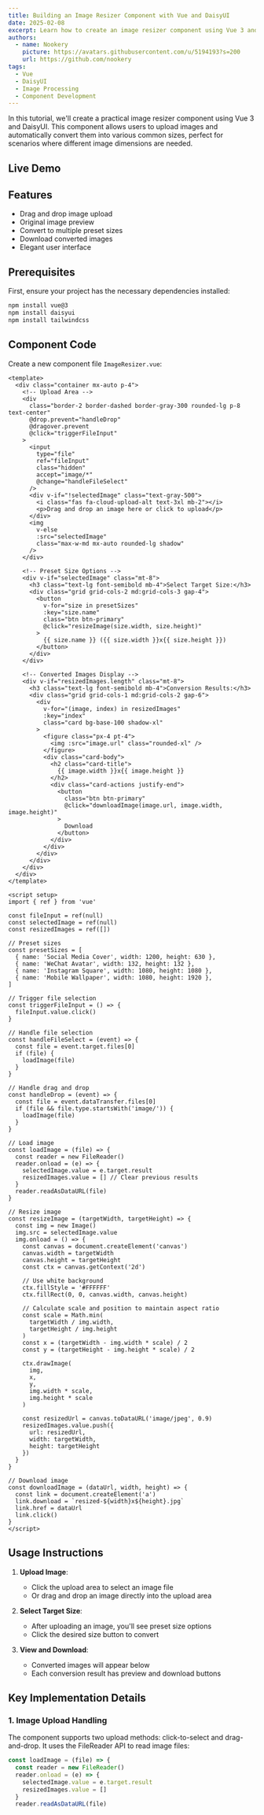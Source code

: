 ```yaml
---
title: Building an Image Resizer Component with Vue and DaisyUI
date: 2025-02-08
excerpt: Learn how to create an image resizer component using Vue 3 and DaisyUI that supports converting user-uploaded images into multiple common sizes.
authors:
  - name: Nookery
    picture: https://avatars.githubusercontent.com/u/5194193?s=200
    url: https://github.com/nookery
tags:
  - Vue
  - DaisyUI
  - Image Processing
  - Component Development
---
```


In this tutorial, we'll create a practical image resizer component using Vue 3 and DaisyUI. This component allows users to upload images and automatically convert them into various common sizes, perfect for scenarios where different image dimensions are needed.

## Live Demo


<div class="my-8 border rounded-lg p-4 bg-base-200">
  <ImageResizer client:load presetSizes={[
    { name: 'Social Media Cover', width: 1200, height: 630 },
    { name: 'WeChat Avatar', width: 132, height: 132 },
    { name: 'Instagram Square', width: 1080, height: 1080 },
    { name: 'Mobile Wallpaper', width: 1080, height: 1920 },
    { name: '6-inch Photo', width: 1800, height: 1200 },
  ]} />
</div>

## Features

- Drag and drop image upload
- Original image preview
- Convert to multiple preset sizes
- Download converted images
- Elegant user interface

## Prerequisites

First, ensure your project has the necessary dependencies installed:

```bash
npm install vue@3
npm install daisyui
npm install tailwindcss
```

## Component Code

Create a new component file `ImageResizer.vue`:

```vue
<template>
  <div class="container mx-auto p-4">
    <!-- Upload Area -->
    <div
      class="border-2 border-dashed border-gray-300 rounded-lg p-8 text-center"
      @drop.prevent="handleDrop"
      @dragover.prevent
      @click="triggerFileInput"
    >
      <input
        type="file"
        ref="fileInput"
        class="hidden"
        accept="image/*"
        @change="handleFileSelect"
      />
      <div v-if="!selectedImage" class="text-gray-500">
        <i class="fas fa-cloud-upload-alt text-3xl mb-2"></i>
        <p>Drag and drop an image here or click to upload</p>
      </div>
      <img
        v-else
        :src="selectedImage"
        class="max-w-md mx-auto rounded-lg shadow"
      />
    </div>

    <!-- Preset Size Options -->
    <div v-if="selectedImage" class="mt-8">
      <h3 class="text-lg font-semibold mb-4">Select Target Size:</h3>
      <div class="grid grid-cols-2 md:grid-cols-3 gap-4">
        <button
          v-for="size in presetSizes"
          :key="size.name"
          class="btn btn-primary"
          @click="resizeImage(size.width, size.height)"
        >
          {{ size.name }} ({{ size.width }}x{{ size.height }})
        </button>
      </div>
    </div>

    <!-- Converted Images Display -->
    <div v-if="resizedImages.length" class="mt-8">
      <h3 class="text-lg font-semibold mb-4">Conversion Results:</h3>
      <div class="grid grid-cols-1 md:grid-cols-2 gap-6">
        <div
          v-for="(image, index) in resizedImages"
          :key="index"
          class="card bg-base-100 shadow-xl"
        >
          <figure class="px-4 pt-4">
            <img :src="image.url" class="rounded-xl" />
          </figure>
          <div class="card-body">
            <h2 class="card-title">
              {{ image.width }}x{{ image.height }}
            </h2>
            <div class="card-actions justify-end">
              <button
                class="btn btn-primary"
                @click="downloadImage(image.url, image.width, image.height)"
              >
                Download
              </button>
            </div>
          </div>
        </div>
      </div>
    </div>
  </div>
</template>

<script setup>
import { ref } from 'vue'

const fileInput = ref(null)
const selectedImage = ref(null)
const resizedImages = ref([])

// Preset sizes
const presetSizes = [
  { name: 'Social Media Cover', width: 1200, height: 630 },
  { name: 'WeChat Avatar', width: 132, height: 132 },
  { name: 'Instagram Square', width: 1080, height: 1080 },
  { name: 'Mobile Wallpaper', width: 1080, height: 1920 },
]

// Trigger file selection
const triggerFileInput = () => {
  fileInput.value.click()
}

// Handle file selection
const handleFileSelect = (event) => {
  const file = event.target.files[0]
  if (file) {
    loadImage(file)
  }
}

// Handle drag and drop
const handleDrop = (event) => {
  const file = event.dataTransfer.files[0]
  if (file && file.type.startsWith('image/')) {
    loadImage(file)
  }
}

// Load image
const loadImage = (file) => {
  const reader = new FileReader()
  reader.onload = (e) => {
    selectedImage.value = e.target.result
    resizedImages.value = [] // Clear previous results
  }
  reader.readAsDataURL(file)
}

// Resize image
const resizeImage = (targetWidth, targetHeight) => {
  const img = new Image()
  img.src = selectedImage.value
  img.onload = () => {
    const canvas = document.createElement('canvas')
    canvas.width = targetWidth
    canvas.height = targetHeight
    const ctx = canvas.getContext('2d')
    
    // Use white background
    ctx.fillStyle = '#FFFFFF'
    ctx.fillRect(0, 0, canvas.width, canvas.height)
    
    // Calculate scale and position to maintain aspect ratio
    const scale = Math.min(
      targetWidth / img.width,
      targetHeight / img.height
    )
    const x = (targetWidth - img.width * scale) / 2
    const y = (targetHeight - img.height * scale) / 2
    
    ctx.drawImage(
      img,
      x,
      y,
      img.width * scale,
      img.height * scale
    )
    
    const resizedUrl = canvas.toDataURL('image/jpeg', 0.9)
    resizedImages.value.push({
      url: resizedUrl,
      width: targetWidth,
      height: targetHeight
    })
  }
}

// Download image
const downloadImage = (dataUrl, width, height) => {
  const link = document.createElement('a')
  link.download = `resized-${width}x${height}.jpg`
  link.href = dataUrl
  link.click()
}
</script>
```

## Usage Instructions

1. **Upload Image**:
   - Click the upload area to select an image file
   - Or drag and drop an image directly into the upload area

2. **Select Target Size**:
   - After uploading an image, you'll see preset size options
   - Click the desired size button to convert

3. **View and Download**:
   - Converted images will appear below
   - Each conversion result has preview and download buttons

## Key Implementation Details

### 1. Image Upload Handling

The component supports two upload methods: click-to-select and drag-and-drop. It uses the FileReader API to read image files:

```javascript
const loadImage = (file) => {
  const reader = new FileReader()
  reader.onload = (e) => {
    selectedImage.value = e.target.result
    resizedImages.value = []
  }
  reader.readAsDataURL(file)
``` 